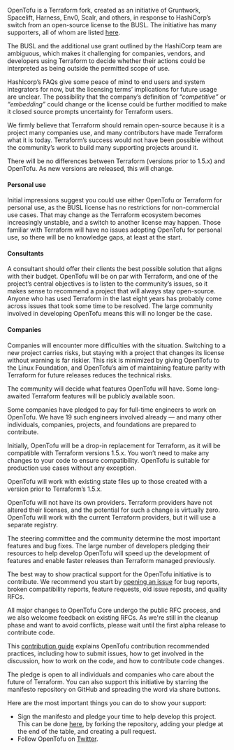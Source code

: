 <AccordionItem id="what-is-opentofu" summary="What is OpenTofu?" open highlight>

OpenTofu is a Terraform fork, created as an initiative of Gruntwork, Spacelift, Harness, Env0, Scalr, and others, in response to HashiCorp’s switch from an open-source license to the BUSL. The initiative has many supporters, all of whom are listed [here](/supporters).

</AccordionItem>

<AccordionItem id="why-was-opentofu-created" summary="Why was OpenTofu created?" highlight>

The BUSL and the additional use grant outlined by the HashiCorp team are ambiguous, which makes it challenging for companies, vendors, and developers using Terraform to decide whether their actions could be interpreted as being outside the permitted scope of use.

Hashicorp’s FAQs give some peace of mind to end users and system integrators for now, but the licensing terms’ implications for future usage are unclear. The possibility that the company’s definition of _“competitive”_ or _“embedding”_ could change or the license could be further modified to make it closed source prompts uncertainty for Terraform users.

We firmly believe that Terraform should remain open-source because it is a project many companies use, and many contributors have made Terraform what it is today. Terraform’s success would not have been possible without the community’s work to build many supporting projects around it.

</AccordionItem>

<AccordionItem id="opentofu-terraform-differences" summary="What are the differences between OpenTofu and Terraform?" highlight>

There will be no differences between Terraform (versions prior to 1.5.x) and OpenTofu. As new versions are released, this will change.

</AccordionItem>

<AccordionItem id="why-use-opentofu" summary="Why should you use OpenTofu instead of Terraform?" highlight>

#### Personal use

Initial impressions suggest you could use either OpenTofu or Terraform for personal use, as the BUSL license has no restrictions for non-commercial use cases. That may change as the Terraform ecosystem becomes increasingly unstable, and a switch to another license may happen. Those familiar with Terraform will have no issues adopting OpenTofu for personal use, so there will be no knowledge gaps, at least at the start.

#### Consultants

A consultant should offer their clients the best possible solution that aligns with their budget. OpenTofu will be on par with Terraform, and one of the project’s central objectives is to listen to the community’s issues, so it makes sense to recommend a project that will always stay open-source. Anyone who has used Terraform in the last eight years has probably come across issues that took some time to be resolved. The large community involved in developing OpenTofu means this will no longer be the case.

#### Companies

Companies will encounter more difficulties with the situation. Switching to a new project carries risks, but staying with a project that changes its license without warning is far riskier. This risk is minimized by giving OpenTofu to the Linux Foundation, and OpenTofu’s aim of maintaining feature parity with Terraform for future releases reduces the technical risks.

</AccordionItem>

<AccordionItem id="opentofu-compatibility" summary="Will OpenTofu be compatible with future Terraform releases?" highlight>

The community will decide what features OpenTofu will have. Some long-awaited Terraform features will be publicly available soon.

Some companies have pledged to pay for full-time engineers to work on OpenTofu. We have 19 such engineers involved already — and many other individuals, companies, projects, and foundations are prepared to contribute.

</AccordionItem>

<AccordionItem id="terraform-replacement" summary="Can I use OpenTofu as a drop-in replacement for Terraform?  Is OpenTofu suitable for production use?" highlight>

Initially, OpenTofu will be a drop-in replacement for Terraform, as it will be compatible with Terraform versions 1.5.x. You won’t need to make any changes to your code to ensure compatibility.
OpenTofu is suitable for production use cases without any exception.

</AccordionItem>

<AccordionItem id="state-file" summary="Will OpenTofu work with my existing state file?">

OpenTofu will work with existing state files up to those created with a version prior to Terraform’s 1.5.x.

</AccordionItem>

<AccordionItem id="providers" summary="Does OpenTofu work with all the providers Terraform works with?">

OpenTofu will not have its own providers. Terraform providers have not altered their licenses, and the potential for such a change is virtually zero. OpenTofu will work with the current Terraform providers, but it will use a separate registry.

</AccordionItem>

<AccordionItem id="decisions" summary="How are new features, bug fixes, and other development decisions made in OpenTofu?">

The steering committee and the community determine the most important features and bug fixes. The large number of developers pledging their resources to help develop OpenTofu will speed up the development of features and enable faster releases than Terraform managed previously.

</AccordionItem>

<AccordionItem id="contribution" summary="How can I contribute to OpenTofu?">

The best way to show practical support for the OpenTofu initiative is to contribute. We recommend you start by [opening an issue](https://github.com/opentofu/opentofu/blob/main/CONTRIBUTING.md) for bug reports, broken compatibility reports, feature requests, old issue reposts, and quality RFCs.

All major changes to OpenTofu Core undergo the public RFC process, and we also welcome feedback on existing RFCs. As we're still in the cleanup phase and want to avoid conflicts, please wait until the first alpha release to contribute code.

This [contribution guide](https://github.com/opentofu/opentofu/blob/main/CONTRIBUTING.md) explains OpenTofu contribution recommended practices, including how to submit issues, how to get involved in the discussion, how to work on the code, and how to contribute code changes.

</AccordionItem>

<AccordionItem id="pledge" summary="How can I pledge support?">

The pledge is open to all individuals and companies who care about the future of Terraform. You can also support this initiative by starring the manifesto repository on GitHub and spreading the word via share buttons.

Here are the most important things you can do to show your support:

- Sign the manifesto and pledge your time to help develop this project. This can be done [here](https://github.com/opentofu/manifesto), by forking the repository, adding your pledge at the end of the table, and creating a pull request.
- Follow OpenTofu on [Twitter](https://twitter.com/opentofuorg).

</AccordionItem>
